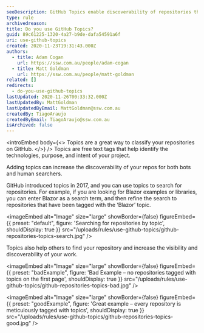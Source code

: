 ```yaml
---
seoDescription: GitHub Topics enable discoverability of repositories through free text tags, increasing visibility and searchability for both bots and humans.
type: rule
archivedreason:
title: Do you use GitHub Topics?
guid: 89c61225-1320-4a27-b9de-dafa54591a6f
uri: use-github-topics
created: 2020-11-23T19:31:43.000Z
authors:
  - title: Adam Cogan
    url: https://ssw.com.au/people/adam-cogan
  - title: Matt Goldman
    url: https://ssw.com.au/people/matt-goldman
related: []
redirects:
  - do-you-use-github-topics
lastUpdated: 2020-11-26T00:33:32.000Z
lastUpdatedBy: MattGoldman
lastUpdatedByEmail: MattGoldman@ssw.com.au
createdBy: TiagoAraujo
createdByEmail: TiagoAraujo@ssw.com.au
isArchived: false
---
```


<introEmbed
  body={<>
Topics are a great way to classify your repositories on GitHub.
  </>}
/>
Topics are free text tags that help identify the technologies, purpose, and intent of your project.

Adding topics can increase the discoverability of your repos for both bots and human searchers.

GitHub introduced topics in 2017, and you can use topics to search for repositories. For example, if you are looking for Blazor examples or libraries, you can enter Blazor as a search term, and then refine the search to repositories that have been tagged with the ‘Blazor’ topic.


<imageEmbed
  alt="Image"
  size="large"
  showBorder={false}
  figureEmbed={{
    preset: "default",
    figure: 'Searching for repositories by topic',
    shouldDisplay: true
  }}
  src="/uploads/rules/use-github-topics/github-repositories-topics-search.jpg"
/>

Topics also help others to find your repository and increase the visibility and discoverability of your work.

<imageEmbed
  alt="Image"
  size="large"
  showBorder={false}
  figureEmbed={{
    preset: "badExample",
    figure: 'Bad Example – no repositories tagged with topics on the first page',
    shouldDisplay: true
  }}
  src="/uploads/rules/use-github-topics/github-repositories-topics-bad.jpg"
/>

<imageEmbed
  alt="Image"
  size="large"
  showBorder={false}
  figureEmbed={{
    preset: "goodExample",
    figure: 'Great example – every repository is meticulously tagged with topics',
    shouldDisplay: true
  }}
  src="/uploads/rules/use-github-topics/github-repositories-topics-good.jpg"
/>
